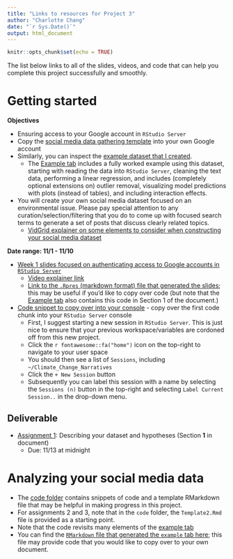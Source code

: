 ```yaml
---
title: "Links to resources for Project 3"
author: "Charlotte Chang"
date: "`r Sys.Date()`"
output: html_document
---
```


```r
knitr::opts_chunk$set(echo = TRUE)
```

The list below links to all of the slides, videos, and code that can help you complete this project successfully and smoothly.

# Getting started

**Objectives**

* Ensuring access to your Google account in `RStudio Server`
* Copy the [social media data gathering template](https://docs.google.com/spreadsheets/d/1hQy8kR81GHmMDPivpyd8XzAGU7A6oUCUArq1bltm5EQ/edit?usp=sharing) into your own Google account
* Similarly, you can inspect the [example dataset that I created](https://docs.google.com/spreadsheets/d/1K-tgni6JJ33x1mG-rxNFopnC8sBuRzVLd5loBO0e1jk/edit?usp=sharing).
    + The [Example tab](https://ea30-fa20.github.io/ConsSocMedia/Project3.html) includes a fully worked example using this dataset, starting with reading the data into `RStudio Server`, cleaning the text data, performing a linear regression, and includes (completely optional extensions on) outlier removal, visualizing model predictions with plots (instead of tables), and including interaction effects.
* You will create your own social media dataset focused on an environmental issue. Please pay special attention to any curation/selection/filtering that you do to come up with focused search terms to generate a set of posts that discuss clearly related topics.
    + [VidGrid explainer on some elements to consider when constructing your social media dataset](https://app.vidgrid.com/content/eueB3RlvI1k4)

**Date range: 11/1 - 11/10**

* [Week 1 slides focused on authenticating access to Google accounts in `RStudio Server`](https://rpubs.com/chchang47/ea30proj3s1)
    + [Video explainer link](https://app.vidgrid.com/content/eueB3RlvI1k4)
    + [Link to the `.Rpres` (markdown format) file that generated the slides](https://github.com/EA30-FA20/ConsSocMedia/blob/main/slides/Week1.Rpres); this may be useful if you'd like to copy over code (but note that the [Example tab](https://ea30-fa20.github.io/ConsSocMedia/Project3.html) also contains this code in Section 1 of the document.)
* [Code snippet to copy over into your console](https://ea30-fa20.github.io/ConsSocMedia/Project3.html) - copy over the first code chunk into your `RStudio Server` console
    + First, I suggest starting a new session in `RStudio Server`. This is just nice to ensure that your previous workspace/variables are cordoned off from this new project.
    + Click the `r fontawesome::fa("home")` icon on the top-right to navigate to your user space
    + You should then see a list of `Sessions`, including `~/Climate_Change_Narratives`
    + Click the `+ New Session` button
    + Subsequently you can label this session with a name by selecting the `Sessions (n)` button in the top-right and selecting `Label Current Session..` in the drop-down menu.
    
## Deliverable

* [Assignment 1](https://EA30-FA20.github.io/ConsSocMedia/assignments.html): Describing your dataset and hypotheses (Section **1** in document)
    + Due: 11/13 at midnight

# Analyzing your social media data

* The [code folder](https://github.com/EA30-FA20/ConsSocMedia/tree/main/code) contains snippets of code and a template RMarkdown file that may be helpful in making progress in this project.
* For assignments 2 and 3, note that in the `code` folder, the `Template2.Rmd` file is provided as a starting point.
* Note that the code revisits many elements of the [example tab](https://ea30-fa20.github.io/ConsSocMedia/Project3.html)
* You can find the [`RMarkdown` file that generated the `example` tab here](https://github.com/EA30-FA20/ConsSocMedia/blob/main/docs/Project3.Rmd); this file may provide code that you would like to copy over to your own document.


